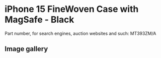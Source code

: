 
# iPhone 15 FineWoven Case with MagSafe - Black

Part number, for search engines, auction websites and such: MT393ZM/A

## Image gallery

<div style={{ width: '100%', maxWidth: '768px' }}>
<GalleryComponent
    images={[
      {
        original: "/everysource/MT393.webp",
        thumbnail: "/everypreview/MT393.webp",
      },
      {
        original: "/everysource/MT393_AV1.webp",
        thumbnail: "/everypreview/MT393_AV1.webp",
      },
      {
        original: "/everysource/MT393_AV2.webp",
        thumbnail: "/everypreview/MT393_AV2.webp",
      },
      {
        original: "/everysource/MT393_AV3.webp",
        thumbnail: "/everypreview/MT393_AV3.webp",
      },
      {
        original: "/everysource/MT393_AV4.webp",
        thumbnail: "/everypreview/MT393_AV4.webp",
      },
      {
        original: "/everysource/MT393_AV5.webp",
        thumbnail: "/everypreview/MT393_AV5.webp",
      },
      {
        original: "/everysource/MT393_AV6.webp",
        thumbnail: "/everypreview/MT393_AV6.webp",
      }
    ]}
  />
</div>